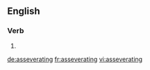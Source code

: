 
==English==

===Verb===
{{head|en|present participle}}

# {{present participle of|asseverate|lang=en}}

[[de:asseverating]]
[[fr:asseverating]]
[[vi:asseverating]]